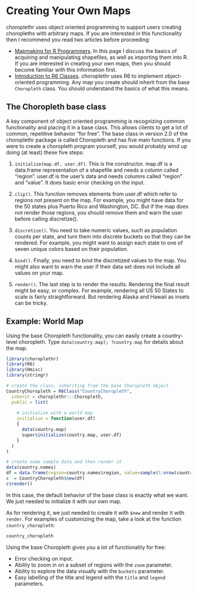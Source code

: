 <!--
%\VignetteEngine{knitr}
%\VignetteIndexEntry{i) Creating Your Own Maps}
-->

Creating Your Own Maps
===

choroplethr uses object oriented programming to support users creating choropleths with arbitrary maps. If you are interested in this functionality then I recommend you read two articles before proceeding:

 * [Mapmaking for R Programmers](https://github.com/trulia/choroplethr/wiki/Mapmaking-for-R-Programmers). In this page I discuss the basics of acquiring and manipulating shapefiles, as well as importing them into R. If you are interested in creating your own maps, then you should become familiar with this information first.
 * [Introduction to R6 Classes](http://rpubs.com/wch/24456). choroplethr uses R6 to implement object-oriented programming. Any map you create should inherit from the base `Choropleth` class. You should understand the basics of what this means.

## The Choropleth base class

A key component of object oriented programming is recognizing common functionality and placing it in a base class. This allows clients to get a lot of common, repetitive behavior "for free". The base class in version 2.0 of the choroplethr package is called Choropleth and has five main functions. If you were to create a choropleth program yourself, you would probably wind up doing (at least) these five steps:

1. `initialize(map.df, user.df)`. This is the constructor. map.df is a data.frame representation of a shapefile and needs a column called "region". user.df is the user's data and needs columns called "region" and "value". It does basic error checking on the input.

2. `clip()`. This function removes elements from user.df which refer to regions not present on the map. For example, you might have data for the 50 states plus Puerto Rico and Washington, DC. But if the map does not render those regions, you should remove them and warn the user before calling discretize().

3. `discretize()`. You need to take numeric values, such as population counts per state, and turn them into discrete buckets so that they can be rendered. For example, you might want to assign each state to one of seven unique colors based on their population.

4. `bind()`. Finally, you need to bind the discretized values to the map. You might also want to warn the user if their data set does not include all values on your map.

5. `render()`. The last step is to render the results. Rendering the final result might be easy, or complex. For example, rendering all US 50 States to scale is fairly straightforward. But rendering Alaska and Hawaii as insets can be tricky.

## Example: World Map

Using the base Choropleth functionality, you can easily create a country-level choropleth. Type `data(country.map); ?country.map` for details about the map.

```r
library(choroplethr)
library(R6)
library(Hmisc)
library(stringr)

# create the class, inheriting from the base Choropleth object
CountryChoropleth = R6Class("CountryChoropleth",
  inherit = choroplethr:::Choropleth,
  public = list(
    
    # initialize with a world map
    initialize = function(user.df)
    {
      data(country.map)
      super$initialize(country.map, user.df)
    }
  )
)

# create some sample data and then render it
data(country.names)
df = data.frame(region=country.names$region, value=sample(1:nrow(country.names)))
c  = CountryChoropleth$new(df)
c$render()
```

In this case, the default behavior of the base class is exactly what we want. We just needed to initialize it with our own map. 

As for rendering it, we just needed to create it with `$new` and render it with `render`. For examples of customizing the map, take a look at the function `country_choropleth`:

```r
country_choropleth
```

Using the base Choropleth gives you a lot of functionality for free:

* Error checking on input.
* Ability to zoom in on a subset of regions with the `zoom` parameter.
* Ability to explore the data visually with the `buckets` parameter.
* Easy labelling of the title and legend with the `title` and `legend` parameters.
